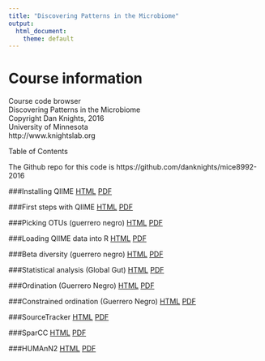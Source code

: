 ```yaml
---
title: "Discovering Patterns in the Microbiome"
output:
  html_document:
    theme: default
---
```


# Course information
Course code browser  
Discovering Patterns in the Microbiome  
Copyright Dan Knights, 2016  
University of Minnesota  
http://www.knightslab.org

Table of Contents

The Github repo for this code is https://github.com/danknights/mice8992-2016

###Installing QIIME
[HTML](installing.qiime.html)   [PDF](installing.qiime.pdf)   

###First steps with QIIME
[HTML](first.steps.with.qiime.html)   [PDF](first.steps.with.qiime.pdf)   

###Picking OTUs (guerrero negro)
[HTML](../data/guerreronegro/OTU.picking.html)   [PDF](../data/guerreronegro/OTU.picking.pdf)  

###Loading QIIME data into R
[HTML](loading.data.into.R.html)   [PDF](loading.data.into.R.pdf)   

###Beta diversity (guerrero negro)
[HTML](../data/guerreronegro/beta.diversity.html)   [PDF](../data/guerreronegro/beta.diversity.pdf)  

###Statistical analysis (Global Gut)
[HTML](../data/globalgut-66-adults/statistical.analysis.html)   [PDF](../data/globalgut-66-adults/statistical.analysis.pdf)  

###Ordination (Guerrero Negro)
[HTML](../data/guerreronegro/ordination.html)   [PDF](../data/guerreronegro/ordination.pdf)  

###Constrained ordination (Guerrero Negro)
[HTML](../data/guerreronegro/constrained-ordination.html)   [PDF](../data/guerreronegro/constrained-ordination.pdf)  

###SourceTracker
[HTML](sourcetracker.html)   [PDF](sourcetracker.pdf)  

###SparCC
[HTML](../data/globalgut/sparcc.html)   [PDF](../data/globalgut/sparcc.pdf)  

###HUMAnN2
[HTML](humann2.html)   [PDF](humann2.pdf)  
